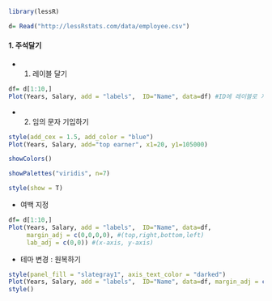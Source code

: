 ```r
library(lessR)
```

```r
d= Read("http://lessRstats.com/data/employee.csv")
```
#### 1. 주석달기
- 1) 레이블 달기
```r
df= d[1:10,]
Plot(Years, Salary, add = "labels",  ID="Name", data=df) #ID에 레이블로 지정할 열이름 선택
```
- 2) 임의 문자 기입하기
```r
style(add_cex = 1.5, add_color = "blue")
Plot(Years, Salary, add="top earner", x1=20, y1=105000)
```
```r
showColors()
```

```r
showPalettes("viridis", n=7)
```
```r
style(show = T)
```


- 여백 지정
```r
df= d[1:10,]
Plot(Years, Salary, add = "labels",  ID="Name", data=df, 
     margin_adj = c(0,0,0,0), #(top,right,bottom,left)
     lab_adj = c(0,0)) #(x-axis, y-axis)
```
- 테마 변경 : 원복하기
```r
style(panel_fill = "slategray1", axis_text_color = "darked")
Plot(Years, Salary, add = "labels",  ID="Name", data=df, margin_adj = c(0,0,0,0.1)) 
style()
```













































